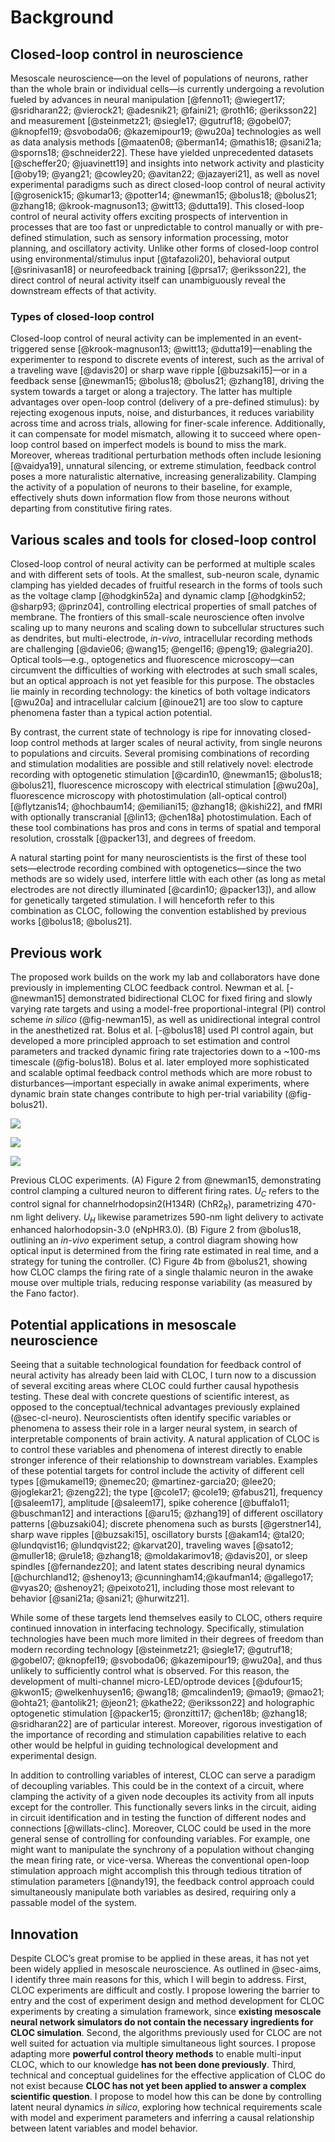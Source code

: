 # Background

## Closed-loop control in neuroscience {#sec-cl-neuro}

Mesoscale neuroscience---on the level of populations of neurons, rather than the whole brain or individual cells---is currently undergoing a revolution fueled by advances in neural manipulation [@fenno11; @wiegert17; @sridharan22; @vierock21; @adesnik21; @faini21; @roth16; @eriksson22] and measurement [@steinmetz21; @siegle17; @gutruf18; @gobel07; @knopfel19; @svoboda06; @kazemipour19; @wu20a] technologies as well as data analysis methods [@maaten08; @berman14; @mathis18; @sani21a; @sporns18; @schneider22].
These have yielded unprecedented datasets [@scheffer20; @juavinett19] and insights into network activity and plasticity [@oby19; @yang21; @cowley20; @avitan22; @jazayeri21], as well as novel experimental paradigms such as direct closed-loop control of neural activity [@grosenick15; @kumar13; @potter14; @newman15; @bolus18; @bolus21; @zhang18; @krook-magnuson13; @witt13; @dutta19]. 
This closed-loop control of neural activity offers exciting prospects of intervention in processes that are too fast or unpredictable to control manually or with pre-defined stimulation, such as sensory information processing, motor planning, and oscillatory activity. Unlike other forms of closed-loop control using environmental/stimulus input [@tafazoli20], behavioral output [@srinivasan18] or neurofeedback training [@prsa17; @eriksson22], the direct control of neural activity itself can unambiguously reveal the downstream effects of that activity. 

### Types of closed-loop control {#sec-cl-types}
Closed-loop control of neural activity can be implemented in an event-triggered sense [@krook-magnuson13; @witt13; @dutta19]---enabling the experimenter to respond to discrete events of interest, such as the arrival of a traveling wave [@davis20] or sharp wave ripple [@buzsaki15]---or in a feedback sense [@newman15; @bolus18; @bolus21; @zhang18], driving the system towards a target or along a trajectory. The latter has multiple advantages over open-loop control (delivery of a pre-defined stimulus): by rejecting exogenous inputs, noise, and disturbances, it reduces variability across time and across trials, allowing for finer-scale inference. Additionally, it can compensate for model mismatch, allowing it to succeed where open-loop control based on imperfect models is bound to miss the mark.
Moreover, whereas traditional perturbation methods often include lesioning [@vaidya19], unnatural silencing, or extreme stimulation, feedback control poses a more naturalistic alternative, increasing generalizability.
Clamping the activity of a population of neurons to their baseline, for example, effectively shuts down information flow from those neurons without departing from constitutive firing rates.


## Various scales and tools for closed-loop control

Closed-loop control of neural activity can be performed at multiple scales and with different sets of tools.
At the smallest, sub-neuron scale, dynamic clamping has yielded decades of fruitful research in the forms of tools such as the voltage clamp [@hodgkin52a] and dynamic clamp [@hodgkin52; @sharp93; @prinz04], controlling electrical properties of small patches of membrane. 
The frontiers of this small-scale neuroscience often involve scaling up to many neurons and scaling down to subcellular structures such as dendrites, but multi-electrode, *in-vivo*, intracellular recording methods are challenging [@davie06; @wang15; @engel16; @peng19; @alegria20].
Optical tools---e.g., optogenetics and fluorescence microscopy---can circumvent the difficulties of working with electrodes at such small scales, but an optical approach is not yet feasible for this purpose.
The obstacles lie mainly in recording technology: the kinetics of both voltage indicators [@wu20a] and intracellular calcium [@inoue21] are too slow to capture phenomena faster than a typical action potential. 

By contrast, the current state of technology is ripe for innovating closed-loop control methods at larger scales of neural activity, from single neurons to populations and circuits.
Several promising combinations of recording and stimulation modalities are possible and still relatively novel: electrode recording with optogenetic stimulation [@cardin10, @newman15; @bolus18; @bolus21], fluorescence microscopy with electrical stimulation [@wu20a], fluorescence microscopy with photostimulation (all-optical control) [@flytzanis14; @hochbaum14; @emiliani15; @zhang18; @kishi22], and fMRI with optionally transcranial [@lin13; @chen18a] photostimulation.
Each of these tool combinations has pros and cons in terms of spatial and temporal resolution, crosstalk [@packer13], and degrees of freedom.

A natural starting point for many neuroscientists is the first of these tool sets—electrode recording combined with optogenetics—since the two methods are so widely used, interfere little with each other (as long as metal electrodes are not directly illuminated [@cardin10; @packer13]), and allow for genetically targeted stimulation.
I will henceforth refer to this combination as CLOC, following the convention established by previous works [@bolus18; @bolus21].

## Previous work {#sec-prev-work}
The proposed work builds on the work my lab and collaborators have done previously in implementing CLOC feedback control.
Newman et al. [-@newman15] demonstrated bidirectional CLOC for fixed firing and slowly varying rate targets and using a model-free proportional-integral (PI) control scheme *in silico* (@fig-newman15), as well as unidirectional integral control in the anesthetized rat.
Bolus et al. [-@bolus18] used PI control again, but developed a more principled approach to set estimation and control parameters and tracked dynamic firing rate trajectories down to a ~100-ms timescale (@fig-bolus18). Bolus et al. later employed more sophisticated and scalable optimal feedback control methods which are more robust to disturbances---important especially in awake animal experiments, where dynamic brain state changes contribute to high per-trial variability (@fig-bolus21).

::: {#fig-prev-work layout="[[1,1], [1]]"}

![](img/newman15.jpg){#fig-newman15}

![](img/bolus18.jpg){#fig-bolus18}

![](img/bolus21.jpg){#fig-bolus21}

Previous CLOC experiments. 
(A) Figure 2 from @newman15, demonstrating control clamping a cultured neuron to different firing rates. $U_C$ refers to the control signal for channelrhodopsin2(H134R) (ChR2~R~), parametrizing 470-nm light delivery. 
$U_H$ likewise parametrizes 590-nm light delivery to activate enhanced halorhodopsin-3.0 (eNpHR3.0).
(B) Figure 2 from @bolus18, outlining an *in-vivo* experiment setup, a control diagram showing how optical input is determined from the firing rate estimated in real time, and a strategy for tuning the controller.
(C) Figure 4b from @bolus21, showing how CLOC clamps the firing rate of a single thalamic neuron in the awake mouse over multiple trials, reducing response variability (as measured by the Fano factor). 
:::

## Potential applications in mesoscale neuroscience
Seeing that a suitable technological foundation for feedback control of neural activity has already been laid with CLOC, I turn now to a discussion of several exciting areas where CLOC could further causal hypothesis testing.
These deal with concrete questions of scientific interest, as opposed to the conceptual/technical advantages previously explained (@sec-cl-neuro).
Neuroscientists often identify specific variables or phenomena to assess their role in a larger neural system, in search of interpretable components of brain activity.
A natural application of CLOC is to control these variables and phenomena of interest directly to enable stronger inference of their relationship to downstream variables.
Examples of these potential targets for control include the activity of different cell types [@mukamel19; @nemec20; @martinez-garcia20; @lee20; @joglekar21; @zeng22]; the type [@cole17; @cole19; @fabus21], frequency [@saleem17], amplitude [@saleem17], spike coherence [@buffalo11; @buschman12] and interactions [@aru15; @zhang19] of different oscillatory patterns [@buzsaki04]; discrete phenomena such as bursts [@gerstner14], sharp wave ripples [@buzsaki15], oscillatory bursts [@akam14; @tal20; @lundqvist16; @lundqvist22; @karvat20], traveling waves [@sato12; @muller18; @rule18; @zhang18; @moldakarimov18; @davis20], or sleep spindles [@fernandez20]; and latent states describing neural dynamics [@churchland12; @shenoy13; @cunningham14;@kaufman14;  @gallego17; @vyas20; @shenoy21; @peixoto21], including those most relevant to behavior [@sani21a; @sani21; @hurwitz21].

While some of these targets lend themselves easily to CLOC, others require continued innovation in interfacing technology.
Specifically, stimulation technologies have been much more limited in their degrees of freedom than modern recording technology [@steinmetz21; @siegle17; @gutruf18; @gobel07; @knopfel19; @svoboda06; @kazemipour19; @wu20a], and thus unlikely to sufficiently control what is observed.
For this reason, the development of multi-channel micro-LED/optrode devices [@dufour15; @kwon15; @welkenhuysen16; @wang18; @mcalinden19; @mao19; @mao21; @ohta21; @antolik21; @jeon21; @kathe22; @eriksson22] and holographic optogenetic stimulation [@packer15; @ronzitti17; @chen18b; @zhang18; @sridharan22] are of particular interest.
Moreover, rigorous investigation of the importance of recording and stimulation capabilities relative to each other would be helpful in guiding technological development and experimental design.

In addition to controlling variables of interest, CLOC can serve a paradigm of decoupling variables.
This could be in the context of a circuit, where clamping the activity of a given node decouples its activity from all inputs except for the controller.
This functionally severs links in the circuit, aiding in circuit identification and in testing the function of different nodes and connections [@willats-clinc].
Moreover, CLOC could be used in the more general sense of controlling for confounding variables.
For example, one might want to manipulate the synchrony of a population without changing the mean firing rate, or vice-versa.
Whereas the conventional open-loop stimulation approach might accomplish this through tedious titration of stimulation parameters [@nandy19], the feedback control approach could simultaneously manipulate both variables as desired, requiring only a passable model of the system.

## Innovation
Despite CLOC's great promise to be applied in these areas, it has not yet been widely applied in mesoscale neuroscience. 
As outlined in @sec-aims, I identify three main reasons for this, which I will begin to address. 
First, CLOC experiments are difficult and costly. 
I propose lowering the barrier to entry and the cost of experiment design and method development for CLOC experiments by creating a simulation framework, since **existing mesoscale neural network simulators do not contain the necessary ingredients for CLOC simulation**.
Second, the algorithms previously used for CLOC are not well suited for actuation via multiple simultaneous light sources.
I propose adapting more **powerful control theory methods** to enable multi-input CLOC, which to our knowledge **has not been done previously**.
Third, technical and conceptual guidelines for the effective application of CLOC do not exist because **CLOC has not yet been applied to answer a complex scientific question**. 
I propose to model how this can be done by controlling latent neural dynamics *in silico*, exploring how technical requirements scale with model and experiment parameters and inferring a causal relationship between latent variables and model behavior.

